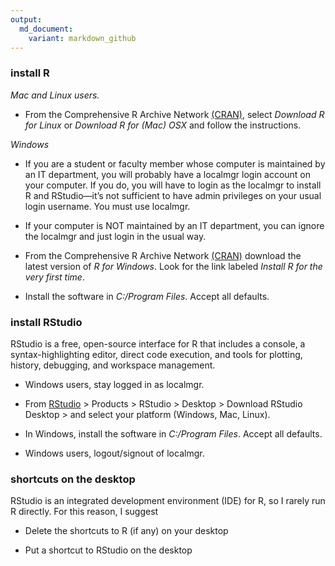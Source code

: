 ```yaml
---
output:
  md_document:
    variant: markdown_github
---
```




### install R

_Mac and Linux users._  

- From the Comprehensive R Archive Network  [(CRAN)](http://cran.us.r-project.org/), select _Download R for Linux_ or _Download R for (Mac) OSX_ and follow the instructions. 

_Windows_ 

- If you are a student or faculty member whose computer is maintained by an IT department, you will probably have a localmgr login account on your computer. If you do, you will have to login as the localmgr to install R and RStudio---it's not sufficient to have admin privileges on your usual login username. You must use localmgr. 

- If your computer is NOT maintained by an IT department, you can ignore the localmgr and just login in the usual way. 

- From the Comprehensive R Archive Network  [(CRAN)](http://cran.us.r-project.org/) download the latest version of _R for Windows_. Look for the link labeled _Install R for the very first time_. 

- Install the software in _C:/Program Files_. Accept all defaults. 



### install RStudio

RStudio is a free, open-source interface for R that includes a console, a syntax-highlighting editor, direct code execution, and tools for plotting, history, debugging, and workspace management. 

- Windows users, stay logged in as localmgr. 

- From [RStudio](http://www.rstudio.com/) > Products > RStudio > Desktop > Download RStudio Desktop > and select your platform (Windows, Mac, Linux). 

- In Windows, install the software in  _C:/Program Files_. Accept all defaults. 

- Windows users, logout/signout of localmgr. 



### shortcuts on the desktop

RStudio is an integrated development environment (IDE) for R, so I rarely run R directly. For this reason, I suggest

- Delete the shortcuts to R (if any) on your desktop 

- Put a shortcut to RStudio on the desktop 






